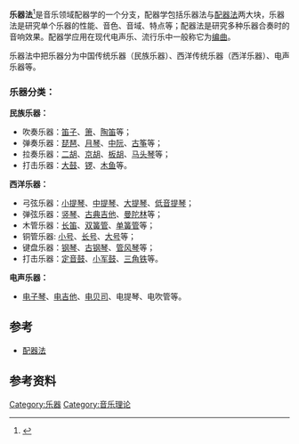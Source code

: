 '''乐器法'''<ref>{{cite book |author1=梁广程 |title=乐器法手册 |year=1996 |isbn=9787103013939}}</ref>是音乐领域配器学的一个分支，配器学包括乐器法与[[配器法|配器法]]两大块，乐器法是研究单个乐器的性能、音色、音域、特点等；配器法是研究多种乐器合奏时的音响效果。配器学应用在现代电声乐、流行乐中一般称它为[[编曲|编曲]]。

乐器法中把乐器分为中国传统乐器（民族乐器）、西洋传统乐器（西洋乐器）、电声乐器等。

=== 乐器分类：===

'''民族乐器：'''
*吹奏乐器：[[笛子|笛子]]、[[箫|箫]]、[[陶笛|陶笛]]等；
*弹奏乐器：[[琵琶|琵琶]]、[[月琴|月琴]]、[[中阮|中阮]]、[[古筝|古筝]]等；
*拉奏乐器：[[二胡|二胡]]、[[京胡|京胡]]、[[板胡|板胡]]、[[马头琴|马头琴]]等；
*打击乐器：[[大鼓|大鼓]]、[[锣|锣]]、[[木鱼|木鱼]]等。

'''西洋乐器：'''
*弓弦乐器：[[小提琴|小提琴]]、[[中提琴|中提琴]]、[[大提琴|大提琴]]、[[低音提琴|低音提琴]]；
*弹弦乐器：[[竖琴|竖琴]]、[[古典吉他|古典吉他]]、[[曼陀林|曼陀林]]等；
*木管乐器：[[长笛|长笛]]、[[双簧管|双簧管]]、[[单簧管|单簧管]]等；
*铜管乐器: [[小号|小号]]、[[长号|长号]]、[[大号|大号]]等；
*键盘乐器：[[钢琴|钢琴]]、[[古钢琴|古钢琴]]、[[管风琴|管风琴]]等；
*打击乐器：[[定音鼓|定音鼓]]、[[小军鼓|小军鼓]]、[[三角铁|三角铁]]等。

'''电声乐器：'''
*[[电子琴|电子琴]]、[[电吉他|电吉他]]、[[电贝司|电贝司]]、电提琴、电吹管等。

== 参考 ==
*[[配器法|配器法]]

== 参考资料 ==
{{refs}}

[[Category:乐器|Category:乐器]]
[[Category:音乐理论|Category:音乐理论]]